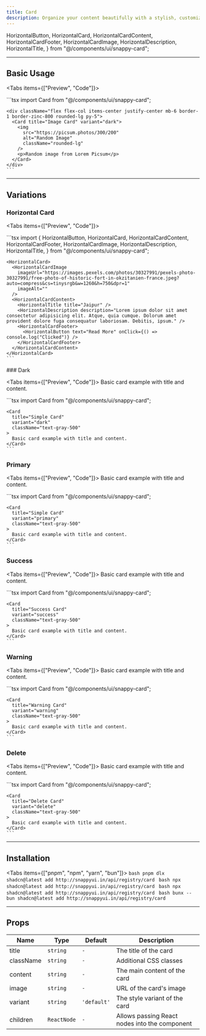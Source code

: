 ```yaml
---
title: Card
description: Organize your content beautifully with a stylish, customizable card layout that fits any design system.
---
```


  HorizontalButton,
  HorizontalCard,
  HorizontalCardContent,
  HorizontalCardFooter,
  HorizontalCardImage,
  HorizontalDescription,
  HorizontalTitle,
} from "@/components/ui/snappy-card";

---

## Basic Usage

<Tabs items={["Preview", "Code"]}>
  <Tab value="Preview">
    <div className="flex flex-col items-center justify-center mb-6 rounded-lg py-5">
      <SnappyBlogCard />
    </div>
  </Tab>

  <Tab value="Code">
    ```tsx
    import Card from "@/components/ui/snappy-card";

    <div className="flex flex-col items-center justify-center mb-6 border-1 border-zinc-800 rounded-lg py-5">
      <Card title="Image Card" variant="dark">
        <img
          src="https://picsum.photos/300/200"
          alt="Random Image"
          className="rounded-lg"
        />
        <p>Random image from Lorem Picsum</p>
      </Card>
    </div>
    ```
  </Tab>
</Tabs>

---

## Variations

### Horizontal Card

<Tabs items={["Preview", "Code"]}>
  <Tab value="Preview">
    <div className="flex items-center justify-center">
      <HorizontalCard>
        <HorizontalCardImage
          imageUrl="https://images.pexels.com/photos/30327991/pexels-photo-30327991/free-photo-of-historic-fort-in-okzitanien-france.jpeg?auto=compress&cs=tinysrgb&w=1260&h=750&dpr=1"
          imageAlt=""
        />
        <HorizontalCardContent>
          <HorizontalTitle title="Jaipur" />
          <HorizontalDescription description="Lorem ipsum dolor sit amet consectetur adipisicing elit. Atque, quia cumque. Dolorum amet provident dolore fuga consequatur laboriosam. Debitis, ipsum." />
          <HorizontalCardFooter>
            <HorizontalButton text="Read More" />
          </HorizontalCardFooter>
        </HorizontalCardContent>
      </HorizontalCard>
    </div>
  </Tab>

  <Tab value="Code">
    ```tsx
    import {
      HorizontalButton,
      HorizontalCard,
      HorizontalCardContent,
      HorizontalCardFooter,
      HorizontalCardImage,
      HorizontalDescription,
      HorizontalTitle,
    } from "@/components/ui/snappy-card";

    <HorizontalCard>
      <HorizontalCardImage
        imageUrl="https://images.pexels.com/photos/30327991/pexels-photo-30327991/free-photo-of-historic-fort-in-okzitanien-france.jpeg?auto=compress&cs=tinysrgb&w=1260&h=750&dpr=1"
        imageAlt=""
      />
      <HorizontalCardContent>
        <HorizontalTitle title="Jaipur" />
        <HorizontalDescription description="Lorem ipsum dolor sit amet consectetur adipisicing elit. Atque, quia cumque. Dolorum amet provident dolore fuga consequatur laboriosam. Debitis, ipsum." />
        <HorizontalCardFooter>
          <HorizontalButton text="Read More" onClick={() => console.log("Clicked")} />
        </HorizontalCardFooter>
      </HorizontalCardContent>
    </HorizontalCard>
    ```
  </Tab>
</Tabs>
### Dark

<Tabs items={["Preview", "Code"]}>
  <Tab value="Preview">
    <Card title="Dark Card" variant="dark" className="text-gray-500">
      Basic card example with title and content.
    </Card>
  </Tab>

  <Tab value="Code">
    ```tsx
    import Card from "@/components/ui/snappy-card";

    <Card
      title="Simple Card"
      variant="dark"
      className="text-gray-500"
    >
      Basic card example with title and content.
    </Card>
    ```
  </Tab>
</Tabs>

### Primary

<Tabs items={["Preview", "Code"]}>
  <Tab value="Preview">
    <Card title="Primary Card" variant="primary" className="text-gray-500">
      Basic card example with title and content.
    </Card>
  </Tab>

  <Tab value="Code">
    ```tsx
    import Card from "@/components/ui/snappy-card";

    <Card
      title="Simple Card"
      variant="primary"
      className="text-gray-500"
    >
      Basic card example with title and content.
    </Card>
    ```
  </Tab>
</Tabs>

### Success

<Tabs items={["Preview", "Code"]}>
  <Tab value="Preview">
    <Card title="Success Card" variant="success" className="text-gray-500">
      Basic card example with title and content.
    </Card>
  </Tab>

  <Tab value="Code">
    ```tsx
    import Card from "@/components/ui/snappy-card";

    <Card
      title="Success Card"
      variant="success"
      className="text-gray-500"
    >
      Basic card example with title and content.
    </Card>
    ```
  </Tab>
</Tabs>

### Warning

<Tabs items={["Preview", "Code"]}>
  <Tab value="Preview">
    <Card title="Warning Card" variant="warning" className="text-gray-500">
      Basic card example with title and content.
    </Card>
  </Tab>

  <Tab value="Code">
    ```tsx
    import Card from "@/components/ui/snappy-card";

    <Card
      title="Warning Card"
      variant="warning"
      className="text-gray-500"
    >
      Basic card example with title and content.
    </Card>
    ```
  </Tab>
</Tabs>

### Delete

<Tabs items={["Preview", "Code"]}>
  <Tab value="Preview">
    <Card title="Delete Card" variant="delete" className="text-gray-500">
      Basic card example with title and content.
    </Card>
  </Tab>

  <Tab value="Code">
    ```tsx
    import Card from "@/components/ui/snappy-card";

    <Card
      title="Delete Card"
      variant="delete"
      className="text-gray-500"
    >
      Basic card example with title and content.
    </Card>
    ```
  </Tab>
</Tabs>

---

## Installation

<Tabs items={["pnpm", "npm", "yarn", "bun"]}>
  <Tab value="pnpm">
    ```bash
    pnpm dlx shadcn@latest add http://snappyui.in/api/registry/card
    ```
  </Tab>
  <Tab value="npm">
    ```bash
    npx shadcn@latest add http://snappyui.in/api/registry/card
    ```
  </Tab>
  <Tab value="yarn">
    ```bash
    npx shadcn@latest add http://snappyui.in/api/registry/card
    ```
  </Tab>
  <Tab value="bun">
    ```bash
    bunx --bun shadcn@latest add http://snappyui.in/api/registry/card
    ```
  </Tab>
</Tabs>

---

## Props

| Name        | Type        | Default       | Description                                   |
| ----------- | ----------- | ------------- | --------------------------------------------  |
| title       | `string`    | `-`           | The title of the card                         |
| className   | `string`    | `-`           | Additional CSS classes                        |
| content     | `string`    | `-`           | The main content of the card                  |
| image       | `string`    | `-`           | URL of the card's image                       |
| variant     | `string`    | `'default'`   | The style variant of the card                 |
| children    | `ReactNode` | `-`           | Allows passing React nodes into the component |
